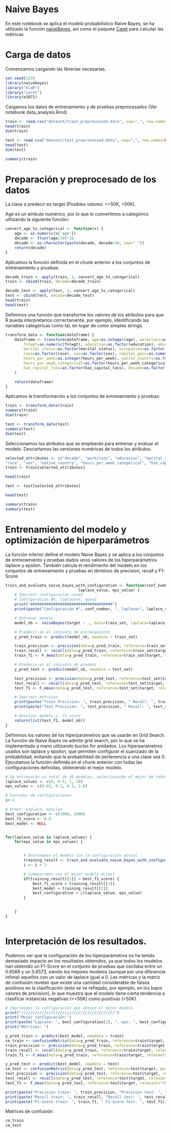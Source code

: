 # Naive Bayes
En este notebook se aplica el modelo probabilístico Naive Bayes, se ha utilizado la función [naiveBayes](https://rpubs.com/maulikpatel/224581), así como el paquete [Caret](https://topepo.github.io/caret/) para calcular las métricas

# Carga de datos
Comenzamos cargando las librerías necesarias.

```r
set.seed(123)
library(naivebayes)
library("klaR")
library("caret")
library(e1071)
```

Cargamos los datos de entrenamiento y de pruebas preprocesados (Ver notebook data_analysis.Rmd)
```r
train <- read.csv("dataset/train_preprocessed.data", sep=",", row.names=NULL, header=TRUE)
head(train)
dim(train)

test <- read.csv("dataset/test_preprocessed.data", sep=",", row.names=NULL, header=TRUE)
head(test)
dim(test)
```

```r
summary(train)
```

# Preparación y preprocesado de los datos 
La clase a predecir es target (Posibles valores: <=50K, >50K).

Age es un atributo numérico, por lo que lo convertimos a categórico utilizando la siguiente función:
```r
convert_age_to_categorical <- function(x) {
    age <- as.numeric(x['age'])
    decade <- floor(age/10)*10
    decade <- as.character(paste(decade, decade+10, sep="_"))
    return(decade)
}	
```	

Aplicamos la función definida en el chunk anterior a los conjuntos de entrenamiento y pruebas:

```r
decade_train <- apply(train, 1, convert_age_to_categorical)
train <- cbind(train, decade=decade_train)

decade_test <- apply(test, 1, convert_age_to_categorical)
test <- cbind(test, decade=decade_test)
head(train)
head(test)
```

Definimos una función que transforme los valores de los atributos para que R pueda interpretarlos correctamente, por ejemplo, identificando las variables categóricas como tal, en lugar de como simples strings.

```r
transform_data <- function(dataframe) {
    dataframe <- transform(dataframe, age=as.integer(age), workclass=as.factor(workclass),
        fnlwgt=as.numeric(fnlwgt), education=as.factor(education), education_num=as.integer(education_num),
        marital_status=as.factor(marital_status), occupation=as.factor(occupation), relationship=as.factor(relationship),
        race=as.factor(race), sex=as.factor(sex), capital_gain=as.numeric(capital_gain), capital_loss=as.numeric(capital_loss),
        hours_per_week=as.integer(hours_per_week), native_country=as.factor(native_country), target=as.factor(target),
        hours_per_week_categorical=as.factor(hours_per_week_categorical),has_capital_gain=as.factor(has_capital_gain),
        has_capital_loss=as.factor(has_capital_loss), decade=as.factor(decade)
    )

    return(dataframe)
}
```

Aplicamos la transformación a los conjuntos de entrenamiento y pruebas:

```r
train <- transform_data(train)
summary(train)	
dim(train)

test <- transform_data(test)
summary(test)
dim(test)
```

Seleccionamos los atributos que se emplearán para entrenar y evaluar el modelo. Descartamos las versiones numéricas de todos los atributos.

```r
selected_attributes <- c("decade", "workclass", "education", "marital_status", "occupation", "relationship", 
"race", "sex", "native_country", "hours_per_week_categorical", "has_capital_gain", "has_capital_loss", "target")
train <- train[selected_attributes]

head(train)	
```	

```r
test <- test[selected_attributes]

head(test)
```	


```r
summary(train)	
summary(test)
```

# Entrenamiento del modelo y optimización de hiperparámetros
La función inferior define el modelo Naive Bayes y se aplica a los conjuntos de entrenamiento y pruebas dados unos valores de los hiperparámetros laplace y epsilon. También calcula el rendimiento del modelo en los conjuntos de entrenamiento y pruebas en términos de precision, recall y F1-Score.

```r
train_and_evaluate_naive_bayes_with_configuration <- function(conf_number, train_set, test_set, 
                                laplace_value, eps_value) {
    # Imprimir configuración usada
    # Configuración #X, laplace=Y, eps=Z
    print("####################################")
    print(paste("Configuración #", conf_number, ", laplace=", laplace_value, ", eps=", eps_value))

    # Entrenar modelo
    model_nb <- naiveBayes(target ~ ., data=train_set, laplace=laplace_value, eps=eps_value)

    # Predecir en el conjunto de entrenamiento
    y_pred_train <- predict(model_nb, newdata = train_set)

    train_precision <- precision(data=y_pred_train, reference=train_set$target, relevant=">50K")
    train_recall <- recall(data=y_pred_train, reference=train_set$target, relevant=">50K")
    train_f1 <- F_meas(data=y_pred_train, reference=train_set$target, relevant=">50K")

    # Predecir en el conjunto de pruebas
    y_pred_test <- predict(model_nb, newdata = test_set)

    test_precision <- precision(data=y_pred_test, reference=test_set$target, relevant=">50K")
    test_recall <- recall(data=y_pred_test, reference=test_set$target, relevant=">50K")
    test_f1 <- F_meas(data=y_pred_test, reference=test_set$target, relevant=">50K")

    # Imprimir métricas
    print(paste("Train Precision: ", train_precision, " Recall: ", train_recall, " F1-Score ", train_f1))
    print(paste("Test Precision: ", test_precision, " Recall: ", test_recall, " F1-Score ", test_f1))

    # Devolver modelo y  f1 score
    return(list(test_f1, model_nb))
}
```

Definimos los valores de los hiperparámetros que se usarán en Grid Search. La función de Naive Bayes no admite grid search, por lo que se ha implementado a mano utilizando bucles for anidados. Los hiperparámetros usados
son laplace y epsilon, que permiten configurar el suavizado de la probabilidad, evitando que la probabilidad de pertenencia a una clase sea 0. Ejecutamos la función definida en el chunk anterior con todas las configuraciones definidas,
obteniendo el mejor modelo.

```r
# Se entrenarán un total de 16 modelos, seleccionando el mejor de todos
laplace_values <- c(0, 0.5, 1, 10)
eps_values <- c(0.01, 0.1, 0.3, 1.0)

# Contador de configuraciones
i<-1

# Orden: Laplace, epsilon
best_configuration <- c(1000, 1000)
best_f1_score <- 0.0
best_model <- NULL


for(laplace_value in laplace_values) {
    for(eps_value in eps_values) {


        # Entrenamos el modelo con la configuración actual
        training_result <- train_and_evaluate_naive_bayes_with_configuration(i, train, test, laplace_value, eps_value)
        i <- i + 1

        # Commparamos con el mejor modelo actual
        if(training_result[[1]] > best_f1_score) {
            best_f1_score = training_result[[1]]
            best_model = training_result[[2]]
            best_configuration = c(laplace_value, eps_value)
        }

        
    }
}



```

# Interpretación de los resultados.
Podemos ver que la configuración de los hiperparámetros no ha tenido demasiado impacto en los resultados obtenidos, ya que todos los modelos han obtenido un F1-Score en el conjunto de pruebas que oscilaba entre un 0.6568 y un 0.6573, siendo los mejores modelos (aunque por una diferencia ínfima) aquellos 
con un valor de laplace igual a 0. Las métricas y la matriz de confusión revelan que existe una cantidad considerable de falsos positivos en la clasificación (esto se ve reflejado, por ejemplo, en los bajos valores de precision), lo que muestra que el modelo tiene cierta tendencia a clasificar instancias negativas (<=50K)
como positivas (>50K).

```r
# Imprimimos la configuración que obtuvo el mejor modelo
print("/////////////////////////////////////////")
print("Mejor configuración:")
print(paste("Laplace: ", best_configuration[1], ", eps: ", best_configuration[2]))
print("Métricas: ")

y_pred_train <- predict(best_model, newdata = train)
cm_train <- confusionMatrix(data=y_pred_train, reference=train$target, positive=">50K", mode = "prec_recall")
train_precision <- precision(data=y_pred_train, reference=train$target, relevant=">50K")
train_recall <- recall(data=y_pred_train, reference=train$target, relevant=">50K")
train_f1 <- F_meas(data=y_pred_train, reference=train$target, relevant=">50K")

y_pred_test <- predict(best_model, newdata = test)
cm_test <- confusionMatrix(data=y_pred_test, reference=test$target, positive=">50K", mode = "prec_recall")
test_precision <- precision(data=y_pred_test, reference=test$target, relevant=">50K")
test_recall <- recall(data=y_pred_test, reference=test$target, relevant=">50K")
test_f1 <- F_meas(data=y_pred_test, reference=test$target, relevant=">50K")

print(paste("Precision train: ", train_precision, "Precision test: ", test_precision))
print(paste("Recall train: ", train_recall, "Recall test: ", test_recall))
print(paste("F1-Score train: ", train_f1, " F1-Score test: ", test_f1))

```

Matrices de confusión:
```r
cm_train
cm_test	
```
